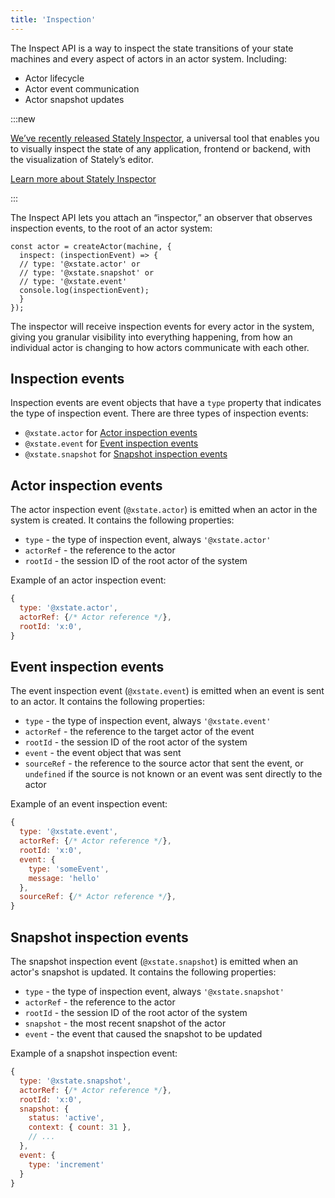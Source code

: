 ```yaml
---
title: 'Inspection'
---
```


The Inspect API is a way to inspect the state transitions of your state machines and every aspect of actors in an actor system. Including:

- Actor lifecycle
- Actor event communication
- Actor snapshot updates

:::new

[We’ve recently released Stately Inspector](/blog/2024-01-15-stately-inspector/), a universal tool that enables you to visually inspect the state of any application, frontend or backend, with the visualization of Stately’s editor.

[Learn more about Stately Inspector](inspector.mdx)

:::

The Inspect API lets you attach an “inspector,” an observer that observes inspection events, to the root of an actor system:

```tsx
const actor = createActor(machine, {
  inspect: (inspectionEvent) => {
  // type: '@xstate.actor' or
  // type: '@xstate.snapshot' or
  // type: '@xstate.event'
  console.log(inspectionEvent);
  }
});
```

The inspector will receive inspection events for every actor in the system, giving you granular visibility into everything happening, from how an individual actor is changing to how actors communicate with each other.

## Inspection events

Inspection events are event objects that have a `type` property that indicates the type of inspection event. There are three types of inspection events:

- `@xstate.actor` for [Actor inspection events](#actor-inspection-events)
- `@xstate.event` for [Event inspection events](#event-inspection-events)
- `@xstate.snapshot` for [Snapshot inspection events](#snapshot-inspection-events)

## Actor inspection events

The actor inspection event (`@xstate.actor`) is emitted when an actor in the system is created. It contains the following properties:

- `type` - the type of inspection event, always `'@xstate.actor'`
- `actorRef` - the reference to the actor
- `rootId` - the session ID of the root actor of the system

Example of an actor inspection event:

```js
{
  type: '@xstate.actor',
  actorRef: {/* Actor reference */},
  rootId: 'x:0',
}
```

## Event inspection events

The event inspection event (`@xstate.event`) is emitted when an event is sent to an actor. It contains the following properties:

- `type` - the type of inspection event, always `'@xstate.event'`
- `actorRef` - the reference to the target actor of the event
- `rootId` - the session ID of the root actor of the system
- `event` - the event object that was sent
- `sourceRef` - the reference to the source actor that sent the event, or `undefined` if the source is not known or an event was sent directly to the actor

Example of an event inspection event:

```js
{
  type: '@xstate.event',
  actorRef: {/* Actor reference */},
  rootId: 'x:0',
  event: {
    type: 'someEvent',
    message: 'hello'
  },
  sourceRef: {/* Actor reference */},
}
```

## Snapshot inspection events

The snapshot inspection event (`@xstate.snapshot`) is emitted when an actor's snapshot is updated. It contains the following properties:

- `type` - the type of inspection event, always `'@xstate.snapshot'`
- `actorRef` - the reference to the actor
- `rootId` - the session ID of the root actor of the system
- `snapshot` - the most recent snapshot of the actor
- `event` - the event that caused the snapshot to be updated

Example of a snapshot inspection event:

```js
{
  type: '@xstate.snapshot',
  actorRef: {/* Actor reference */},
  rootId: 'x:0',
  snapshot: {
    status: 'active',
    context: { count: 31 },
    // ...
  },
  event: {
    type: 'increment'
  }
}
```